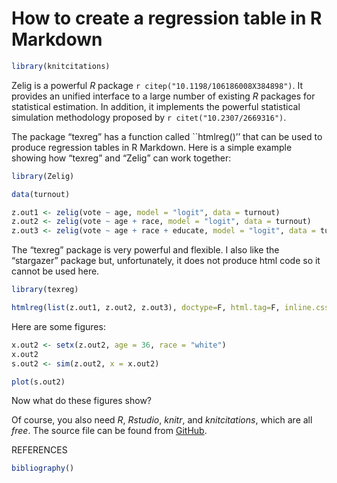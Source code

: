 How to create a regression table in R Markdown
========================================================

```r
library(knitcitations)
```

Zelig is a powerful *R* package `r citep("10.1198/106186008X384898")`. It provides an unified interface to a large number of existing *R* packages for statistical estimation. In addition, it implements the powerful statistical simulation methodology proposed by `r citet("10.2307/2669316")`.

The package "texreg" has a function called ``htmlreg()'' that can be used to produce regression tables in R Markdown. Here is a simple example showing how "texreg" and "Zelig" can work together:

```r
library(Zelig)

data(turnout)

z.out1 <- zelig(vote ~ age, model = "logit", data = turnout)
z.out2 <- zelig(vote ~ age + race, model = "logit", data = turnout)
z.out3 <- zelig(vote ~ age + race + educate, model = "logit", data = turnout)
```
The "texreg" package is very powerful and flexible. I also like the "stargazer" package but, unfortunately, it does not produce html code so it cannot be used here. 

```r
library(texreg)

htmlreg(list(z.out1, z.out2, z.out3), doctype=F, html.tag=F, inline.css=T, head.tag=F, body.tag=F, center=F, single.row=T, caption="")
```

Here are some figures:

```r
x.out2 <- setx(z.out2, age = 36, race = "white")
x.out2
s.out2 <- sim(z.out2, x = x.out2)
```

```r
plot(s.out2)
```

Now what do these figures show?

Of course, you also need *R*, *Rstudio*, *knitr*, and *knitcitations*, which are all *free*. The source file can be found from [GitHub](https://github.com/shigesong/famine_project/blob/master/test_markdown.Rmd). 

REFERENCES

```r
bibliography()
```

